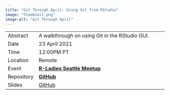 ```yaml
---
title: "Git Through April: Using Git from RStudio"
image: "thumbnail.png"
image-alt: "Git Through April"
---
```


|            |                                                                                           |
|--------------|---------------------------------------------------------|
| Abstract   | A walkthrough on using Git in the RStudio GUI.                                            |
| Date       | 23 April 2021                                                                            |
| Time       | 12:00PM PT                                                                                |
| Location   | Remote                                                                                    |
| Event      | [**R-Ladies Seattle Meetup**](https://www.meetup.com/rladies-seattle/events/276835843)    |
| Repository | [**GitHub**](https://github.com/kdillmcfarland/2021-04-02-r-ladies-seattle-online)        |
| Slides     | [GitHub](https://ivelasq.github.io/2021-04-14_git-through-april/r-studio-gui-deck.html#1) |
